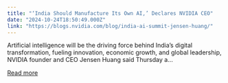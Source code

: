 ```yaml
---
title: "‘India Should Manufacture Its Own AI,’ Declares NVIDIA CEO"
date: "2024-10-24T18:50:49.000Z"
link: "https://blogs.nvidia.com/blog/india-ai-summit-jensen-huang/"
---
```


Artificial intelligence will be the driving force behind India’s digital transformation, fueling innovation, economic growth, and global leadership, NVIDIA founder and CEO Jensen Huang said Thursday a...

[Read more](https://blogs.nvidia.com/blog/india-ai-summit-jensen-huang/)
